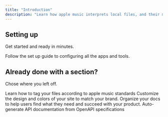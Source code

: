 ```yaml
---
title: "Introduction"
description: "Learn how apple music interprets local files, and their metadata."
---
```


## Setting up

Get started and ready in minutes.

<Card title="Start here" icon="rocket" horizontal={false} href="/setup">
  Follow the set up guide to configuring all the apps and tools. 
</Card>

## Already done with a section?

Chose where you left off.

<Columns cols={2}>
  <Card title="Matching songs to albums" icon="tags" href="/albummatching">
    Learn how to tag your files according to apple music standards
  </Card>
  <Card title="Customize your site" icon="palette" href="/essentials/settings">
    Customize the design and colors of your site to match your brand.
  </Card>
  <Card title="Set up navigation" icon="map" href="/essentials/navigation">
    Organize your docs to help users find what they need and succeed with your product.
  </Card>
  <Card title="API documentation" icon="terminal" href="/api-reference/introduction">
    Auto-generate API documentation from OpenAPI specifications
  </Card>
</Columns>